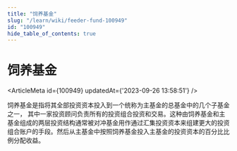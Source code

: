 ```yaml
---
title: "饲养基金"
slug: "/learn/wiki/feeder-fund-100949"
id: "100949"
hide_table_of_contents: true
---
```



# 饲养基金

<ArticleMeta id={100949} updatedAt={'2023-09-26 13:58:51'} />
<div className='border-solid border-b border-t-0 my-4 border-[var(--ifm-color-gray-300)]' />

饲养基金是指将其全部投资资本投入到一个统称为主基金的总基金中的几个子基金之一， 其中一家投资顾问负责所有的投资组合投资和交易。这种由饲养基金和主基金组成的两层投资结构通常被对冲基金用作通过汇集投资资本来组建更大的投资组合账户的手段。然后从主基金中按照饲养基金投入主基金的投资资本的百分比比例分配收益。
